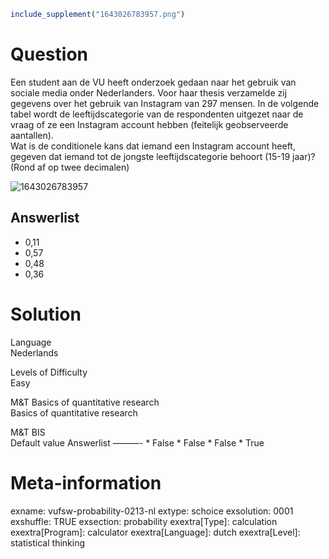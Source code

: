 ```r
include_supplement("1643026783957.png")
```

Question
========
Een student aan de VU heeft onderzoek gedaan naar het gebruik van
sociale media onder Nederlanders. Voor haar thesis verzamelde zij
gegevens over het gebruik van Instagram van 297 mensen. In de volgende
tabel wordt de leeftijdscategorie van de respondenten uitgezet naar de
vraag of ze een Instagram account hebben (feitelijk geobserveerde
aantallen).  
Wat is de conditionele kans dat iemand een Instagram account heeft,
gegeven dat iemand tot de jongste leeftijdscategorie behoort (15-19
jaar)? (Rond af op twee decimalen)   
  
<img src="1643026783957.png" class="fr-fic fr-dii tvcss_2"
alt="1643026783957" />

Answerlist
----------
* 0,11
* 0,57
* 0,48
* 0,36

Solution
========











Language  
Nederlands

Levels of Difficulty  
Easy

M&T Basics of quantitative research  
Basics of quantitative research

M&T BIS  
Default value
Answerlist
----------
* False
* False
* False
* True

Meta-information
================
exname: vufsw-probability-0213-nl
extype: schoice
exsolution: 0001
exshuffle: TRUE
exsection: probability
exextra[Type]: calculation
exextra[Program]: calculator
exextra[Language]: dutch
exextra[Level]: statistical thinking

